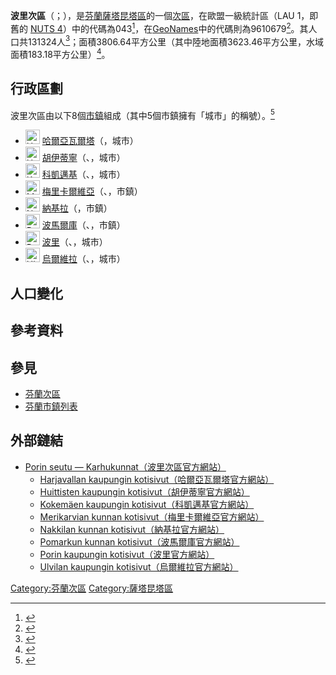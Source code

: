 {{Infobox settlement
| name                    = 波里次區
| settlement_type         = [[芬蘭次區|次區]]
| native_name             =Porin seutukunta
| native_name_lang        = fi
| image_map               =Porin.seutukunta.sijainti.Suomi.2020.svg
| subdivision_type        = [[世界政區索引|國家]]
| subdivision_name        = {{flag|Finland}}
| subdivision_type1        = [[芬蘭行政區|行政區]]
| subdivision_name1        = [[薩塔昆塔區|薩塔昆塔區]]
| population_footnotes    = <ref name="Population" />
| population_total        = 131324
| population_as_of        = 2020
| area_footnotes          = <ref name="Area" />
| area_total_km2          = 3806.64
| area_land_km2           = 3623.46
| area_water_km2          = 183.18
| population_density_km2  = auto
| coordinates             = {{Coord|61.50524|22.01202|display=title,inline}}
| coordinates_footnotes   = <ref name="GeoNames" />
| timezone1               = [[歐洲東部時間|EET]]<ref>{{Cite web|url=https://www.timeanddate.com/worldclock/finland/helsinki|title=Current Local Time in Helsinki, Finland|website=Time and Date|language=en|access-date=2020-07-16|archive-date=2020-08-04|archive-url=https://web.archive.org/web/20200804053117/https://www.timeanddate.com/worldclock/finland/helsinki|dead-url=no}}</ref>
| utc_offset1             = +2
| timezone1_DST           = [[歐洲東部夏令時間|EEST]]<ref>{{Cite web|url=https://www.timeanddate.com/time/change/finland/helsinki|title=Clock Changes in Helsinki, Finland|website=Time and Date|language=en|access-date=2020-07-16|archive-date=2020-08-04|archive-url=https://web.archive.org/web/20200804053109/https://www.timeanddate.com/time/change/finland/helsinki|dead-url=no}}</ref>
| utc_offset1_DST         = +3
| blank_name              = [[GeoNames|GeoNames]]<ref name="GeoNames" />
| blank_info              = 9610679
| blank1_name             = LAU 1（NUTS 4）<ref name="LAU" />
| blank1_info              = 043
}}
'''波里次區'''（{{lang-fi|Porin seutukunta}}；{{lang-sv|Björneborgs ekonomiska region}}），是[[芬蘭共和國|芬蘭]][[薩塔昆塔區|薩塔昆塔區]]的一個[[芬蘭次區|次區]]，在歐盟一級{{tsl|fr|Unité administrative locale|地方行政單位}}統計區（LAU 1，即舊的 [[地域統計單位命名法|NUTS 4]]）中的代碼為043<ref name="LAU">{{Cite web |url=http://tilastokeskus.fi/meta/luokitukset/seutukunta/001-2013/index_sv.html |title=Förteckning över ekonomiska regioner |publisher=Statistikcentralen |language=sv |access-date=2013-12-25 |archive-date=2013-11-11 |archive-url=https://web.archive.org/web/20131111091437/http://tilastokeskus.fi/meta/luokitukset/seutukunta/001-2013/index_sv.html |dead-url=no }}</ref>，在[[GeoNames|GeoNames]]中的代碼則為9610679<ref name="GeoNames">{{Cite web |url = https://www.geonames.org/9610679 |title = GeoNames - Pori (9610679) |access-date = 2020-07-14 |website=[[GeoNames|GeoNames]] |language = en}}</ref>。其人口共131324人<ref name="Population">{{Cite web |url = http://pxnet2.stat.fi/PXWeb/pxweb/fi/StatFin/StatFin__vrm__vamuu/statfin_vamuu_pxt_11lj.px/table/tableViewLayout1/ |title = Väestörakenteen ennakkotiedot alueittain, 2020M01*-2020M05* |date = 2020-01-31 |publisher = Tilastokeskus |access-date = 2020-07-13 |language = fi |archive-date = 2020-12-14 |archive-url = https://web.archive.org/web/20201214201953/http://pxnet2.stat.fi/PXWeb/pxweb/fi/StatFin/StatFin__vrm__vamuu/statfin_vamuu_pxt_11lj.px/ |dead-url = no }}</ref>；面積3806.64平方公里（其中陸地面積3623.46平方公里，水域面積183.18平方公里）<ref name="Area">{{Cite web |url = https://www.maanmittauslaitos.fi/sites/maanmittauslaitos.fi/files/attachments/2020/01/Vuoden_2020_pinta-alatilasto_kunnat_maakunnat.xlsx |title = Pinta-alat kunnittain (Excel) 2020-01-01 |date = 2020-01-01 |publisher = Maanmittauslaitos |access-date = 2020-07-13 |language = fi |archive-date = 2020-07-10 |archive-url = https://web.archive.org/web/20200710123737/https://www.maanmittauslaitos.fi/sites/maanmittauslaitos.fi/files/attachments/2020/01/Vuoden_2020_pinta-alatilasto_kunnat_maakunnat.xlsx |dead-url = no }}</ref>。

== 行政區劃 ==
波里次區由以下8個[[芬蘭市鎮|市鎮]]組成（其中5個市鎮擁有「城市」的稱號）。<ref name="Lappi">{{Cite web |language=fi |url=http://www.patio.fi/PatioWeb/facelets/suomenaluejaot/suomenaluejaot.faces |title=Finlands regionindelning på |website=www.patio.fi.|archive-url=https://web.archive.org/web/20121022111321/http://www.patio.fi/PatioWeb/facelets/suomenaluejaot/suomenaluejaot.faces |archive-date=2012-10-22}}</ref>
* [[File:Harjavalta.vaakuna.svg|23px]] [[哈爾亞瓦爾塔|哈爾亞瓦爾塔]]（{{lang|fi|Harjavalta}}，城市）
* [[File:Huittisten.vaakuna.svg|23px]] [[胡伊蒂寧|胡伊蒂寧]]（{{lang-fi|Huittinen}}、{{lang-sv|Vittis}}，城市）
* [[File:Kokemäki.vaakuna.svg|23px]] [[科凱邁基|科凱邁基]]（{{lang-fi|Kokemäki}}、{{lang-sv|Kumo}}，城市）
* [[File:Merikarvia.vaakuna.svg|23px]] [[梅里卡爾維亞|梅里卡爾維亞]]（{{lang-fi|Merikarvia}}、{{lang-sv|Sastmola}}，市鎮）
* [[File:Nakkila.vaakuna.svg|23px]] [[納基拉|納基拉]]（{{lang|fi|Nakkila}}，市鎮）
* [[File:Pomarkku.vaakuna.svg|23px]] [[波馬爾庫|波馬爾庫]]（{{lang-fi|Pomarkku}}、{{lang-sv|Påmark}}，市鎮）
* [[File:Porin_vaakuna.svg|23px]] [[波里|波里]]（{{lang-fi|Pori}}、{{lang-sv|Björneborg}}，城市）
* [[File:Ulvila.vaakuna.svg|23px]] [[烏爾維拉|烏爾維拉]]（{{lang-fi|Ulvila}}、{{lang-sv|Ulvsby}}，城市）

== 人口變化 ==
{{Bar box
|title   =  波里次區1980年－2015年的人口變化圖
|titlebar=  #DDD
|width   =  600px
|barwidth=  500px
|left1   =  年
|right1  =  人口
|float   =  left
|bars    =  
{{bar pixel|1980|#0099FF|479||144 583}}
{{bar pixel|1985|#0099FF|480||144 998}}
{{bar pixel|1990|#0099FF|473||142 772}}
{{bar pixel|1995|#0099FF|470||141 981}}
{{bar pixel|2000|#0099FF|460||138 809}}
{{bar pixel|2005|#0099FF|454||137 006}}
{{bar pixel|2010|#0099FF|452||136 417}}
{{bar pixel|2015|#0099FF|447||135 151}}
|caption = 來源：Tilastokeskus.<ref>{{Cite web | url = http://pxnet2.stat.fi/PXWeb/pxweb/fi/StatFin/StatFin__vrm__vaerak/statfin_vaerak_pxt_011.px | title = Väestö kielen mukaan sekä ulkomaan kansalaisten määrä ja maa-pinta-ala alueittain 1980 - 2016 | publisher = Tilastokeskus | access-date = 2018-01-18 | language = fi | archive-url = https://web.archive.org/web/20180617142223/http://pxnet2.stat.fi/PXWeb/pxweb/fi/StatFin/StatFin__vrm__vaerak/statfin_vaerak_pxt_011.px | archive-date = 2018-06-17 | dead-url = yes }}</ref>
}}
{{clear}}

== 參考資料 ==
{{reflist}}

== 參見 ==
* [[芬蘭次區|芬蘭次區]]
* [[芬蘭市鎮列表|芬蘭市鎮列表]]

== 外部鏈結 ==
* [https://web.archive.org/web/20180527201624/http://www.karhukunnat.fi/ Porin seutu — Karhukunnat（波里次區官方網站）] {{fi icon}}
** [http://www.harjavalta.fi/ Harjavallan kaupungin kotisivut（哈爾亞瓦爾塔官方網站）] {{Wayback|url=http://www.harjavalta.fi/ |date=20120809073404 }} {{fi icon}}
** [http://www.huittinen.fi/ Huittisten kaupungin kotisivut（胡伊蒂寧官方網站）] {{Wayback|url=http://www.huittinen.fi/ |date=20210223202735 }} {{fi icon}}
** [http://www.kokemaki.fi/ Kokemäen kaupungin kotisivut（科凱邁基官方網站）] {{Wayback|url=http://www.kokemaki.fi/ |date=20210122003026 }} {{fi icon}}
** [http://www.merikarvia.fi/ Merikarvian kunnan kotisivut（梅里卡爾維亞官方網站）] {{Wayback|url=http://www.merikarvia.fi/ |date=20130510055804 }} {{fi icon}}
** [http://www.nakkila.fi/ Nakkilan kunnan kotisivut（納基拉官方網站）] {{Wayback|url=http://www.nakkila.fi/ |date=20210123053518 }} {{fi icon}}
** [http://www.pomarkku.fi/ Pomarkun kunnan kotisivut（波馬爾庫官方網站）] {{Wayback|url=http://www.pomarkku.fi/ |date=20220107072606 }} {{fi icon}}
** [http://www.pori.fi/ Porin kaupungin kotisivut（波里官方網站）] {{Wayback|url=http://www.pori.fi/ |date=20210406101308 }} {{fi icon}}
** [http://www.ulvila.fi/ Ulvilan kaupungin kotisivut（烏爾維拉官方網站）] {{Wayback|url=http://www.ulvila.fi/ |date=20210408040344 }} {{fi icon}}

{{芬蘭次區}}
[[Category:芬蘭次區|Category:芬蘭次區]]
[[Category:薩塔昆塔區|Category:薩塔昆塔區]]
